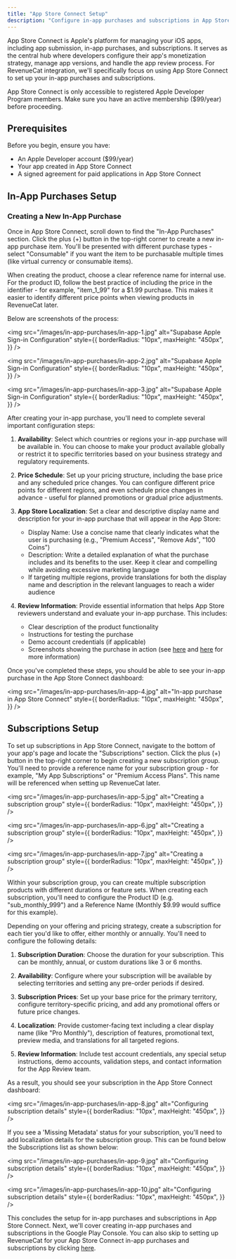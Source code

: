 ```yaml
---
title: "App Store Connect Setup"
description: "Configure in-app purchases and subscriptions in App Store Connect"
---
```


App Store Connect is Apple's platform for managing your iOS apps, including app submission, in-app purchases, and subscriptions. It serves as the central hub where developers configure their app's monetization strategy, manage app versions, and handle the app review process. For RevenueCat integration, we'll specifically focus on using App Store Connect to set up your in-app purchases and subscriptions.

<Note>
  App Store Connect is only accessible to registered Apple Developer Program
  members. Make sure you have an active membership ($99/year) before proceeding.
</Note>

## Prerequisites

Before you begin, ensure you have:

- An Apple Developer account ($99/year)
- Your app created in App Store Connect
- A signed agreement for paid applications in App Store Connect

## In-App Purchases Setup

### Creating a New In-App Purchase

Once in App Store Connect, scroll down to find the "In-App Purchases" section. Click the plus (+) button in the top-right corner to create a new in-app purchase item. You'll be presented with different purchase types - select "Consumable" if you want the item to be purchasable multiple times (like virtual currency or consumable items).

When creating the product, choose a clear reference name for internal use. For the product ID, follow the best practice of including the price in the identifier - for example, "item_1_99" for a $1.99 purchase. This makes it easier to identify different price points when viewing products in RevenueCat later.

Below are screenshots of the process:

<img
  src="/images/in-app-purchases/in-app-1.jpg"
  alt="Supabase Apple Sign-in Configuration"
  style={{
    borderRadius: "10px",
    maxHeight: "450px",
  }}
/>

<img
  src="/images/in-app-purchases/in-app-2.jpg"
  alt="Supabase Apple Sign-in Configuration"
  style={{
    borderRadius: "10px",
    maxHeight: "450px",
  }}
/>

<img
  src="/images/in-app-purchases/in-app-3.jpg"
  alt="Supabase Apple Sign-in Configuration"
  style={{
    borderRadius: "10px",
    maxHeight: "450px",
  }}
/>

After creating your in-app purchase, you'll need to complete several important configuration steps:

1. **Availability**: Select which countries or regions your in-app purchase will be available in. You can choose to make your product available globally or restrict it to specific territories based on your business strategy and regulatory requirements.

2. **Price Schedule**: Set up your pricing structure, including the base price and any scheduled price changes. You can configure different price points for different regions, and even schedule price changes in advance - useful for planned promotions or gradual price adjustments.

3. **App Store Localization**: Set a clear and descriptive display name and description for your in-app purchase that will appear in the App Store:

   - Display Name: Use a concise name that clearly indicates what the user is purchasing (e.g., "Premium Access", "Remove Ads", "100 Coins")
   - Description: Write a detailed explanation of what the purchase includes and its benefits to the user. Keep it clear and compelling while avoiding excessive marketing language
   - If targeting multiple regions, provide translations for both the display name and description in the relevant languages to reach a wider audience

4. **Review Information**: Provide essential information that helps App Store reviewers understand and evaluate your in-app purchase. This includes:
   - Clear description of the product functionality
   - Instructions for testing the purchase
   - Demo account credentials (if applicable)
   - Screenshots showing the purchase in action (see [here](https://developer.apple.com/help/app-store-connect/reference/in-app-purchase-information) and [here](https://developer.apple.com/help/app-store-connect/reference/screenshot-specifications) for more information)

Once you've completed these steps, you should be able to see your in-app purchase in the App Store Connect dashboard:

<img
  src="/images/in-app-purchases/in-app-4.jpg"
  alt="In-app purchase in App Store Connect"
  style={{
    borderRadius: "10px",
    maxHeight: "450px",
  }}
/>

## Subscriptions Setup

To set up subscriptions in App Store Connect, navigate to the bottom of your app's page and locate the "Subscriptions" section. Click the plus (+) button in the top-right corner to begin creating a new subscription group. You'll need to provide a reference name for your subscription group - for example, "My App Subscriptions" or "Premium Access Plans". This name will be referenced when setting up RevenueCat later.

<img
  src="/images/in-app-purchases/in-app-5.jpg"
  alt="Creating a subscription group"
  style={{
    borderRadius: "10px",
    maxHeight: "450px",
  }}
/>

<img
  src="/images/in-app-purchases/in-app-6.jpg"
  alt="Creating a subscription group"
  style={{
    borderRadius: "10px",
    maxHeight: "450px",
  }}
/>

<img
  src="/images/in-app-purchases/in-app-7.jpg"
  alt="Creating a subscription group"
  style={{
    borderRadius: "10px",
    maxHeight: "450px",
  }}
/>

Within your subscription group, you can create multiple subscription products with different durations or feature sets. When creating each subscription, you'll need to configure the
Product ID (e.g. "sub_monthly_999") and a Reference Name (Monthly $9.99 would suffice for this example).

Depending on your offering and pricing strategy, create a subscription for each tier you'd like to offer, either monthly or annually. You'll need to configure the following details:

1. **Subscription Duration**: Choose the duration for your subscription. This can be monthly, annual, or custom durations like 3 or 6 months.

2. **Availability**: Configure where your subscription will be available by selecting territories and setting any pre-order periods if desired.

3. **Subscription Prices**: Set up your base price for the primary territory, configure territory-specific pricing, and add any promotional offers or future price changes.

4. **Localization**: Provide customer-facing text including a clear display name (like "Pro Monthly"), description of features, promotional text, preview media, and translations for all targeted regions.

5. **Review Information**: Include test account credentials, any special setup instructions, demo accounts, validation steps, and contact information for the App Review team.

As a result, you should see your subscription in the App Store Connect dashboard:

<img
  src="/images/in-app-purchases/in-app-8.jpg"
  alt="Configuring subscription details"
  style={{
    borderRadius: "10px",
    maxHeight: "450px",
  }}
/>

If you see a 'Missing Metadata' status for your subscription, you'll need to add localization details for the subscription group. This can be found below the Subscriptions list as shown below:

<img
  src="/images/in-app-purchases/in-app-9.jpg"
  alt="Configuring subscription details"
  style={{
    borderRadius: "10px",
    maxHeight: "450px",
  }}
/>

<img
  src="/images/in-app-purchases/in-app-10.jpg"
  alt="Configuring subscription details"
  style={{
    borderRadius: "10px",
    maxHeight: "450px",
  }}
/>

This concludes the setup for in-app purchases and subscriptions in App Store Connect. Next, we'll cover creating in-app purchases and subscriptions in the Google Play Console.
You can also skip to setting up RevenueCat for your App Store Connect in-app purchases and subscriptions by clicking [here](/react-native-cli/revenueCat-ios).

